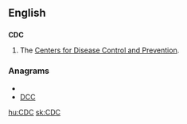 ==English==

==={{initialism}}===
'''CDC'''

# The [[w:Centers for Disease Control and Prevention|Centers for Disease Control and Prevention]].

===Anagrams===
* {{alphagram|[[CCD#English|CCD]]}} 
* [[DCC#English|DCC]]

[[hu:CDC]]
[[sk:CDC]]